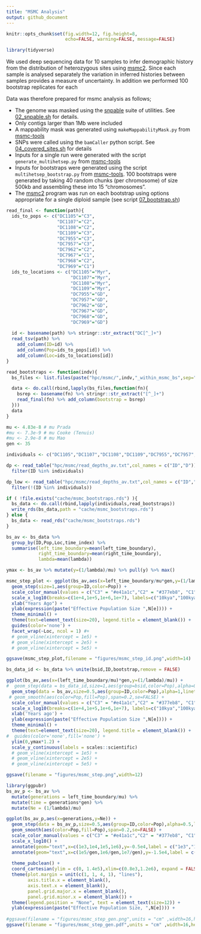```yaml
---
title: "MSMC Analysis"
output: github_document
---
```


```r
knitr::opts_chunk$set(fig.width=12, fig.height=8,
                      echo=FALSE, warning=FALSE, message=FALSE)
```

```r
library(tidyverse)
```


We used deep sequencing data for 10 samples to infer demographic history from the distribution of heterozygous sites using [msmc2](https://github.com/stschiff/msmc2). Since each sample is analysed separately the variation in inferred histories between samples provides a measure of uncertainty.  In addition we performed 100 bootstrap replicates for each 

Data was therefore prepared for msmc analysis as follows;

- The genome was masked using the [snpable](http://lh3lh3.users.sourceforge.net/snpable.shtml) suite of utilities. See [02_snpable.sh](hpc/msmc/02_snpable.sh) for details.
- Only contigs larger than 1Mb were included 
- A mappability mask was generated using `makeMappabilityMask.py` from [msmc-tools](https://github.com/stschiff/msmc-tools)
- SNPs were called using the `bamCaller` python script. See [04_covered_sites.sh](hpc/msmc/04_covered_sites.sh) for details
- Inputs for a single run were generated with the script `generate_multihetsep.py` from [msmc-tools](https://github.com/stschiff/msmc-tools)
- Inputs for bootstraps were generated using the script `multihetsep_bootstrap.py` from [msmc-tools](https://github.com/stschiff/msmc-tools).  100 bootstraps were generated by taking 40 random chunks (per chromosome) of size 500kb and assembling these into 15 "chromosomes". 
- The [msmc2](https://github.com/stschiff/msmc2) program was run on each bootstrap using options appropriate for a single diploid sample (see script [07_bootstrap.sh](hpc/msmc/08_bootstrap.sh))


```r
read_final <- function(path){
  ids_to_pops <- c("DC1105"="C3",
                   "DC1107"="C2",
                   "DC1108"="C2",
                   "DC1109"="C3",
                   "DC7955"="C3",
                   "DC7957"="C3",
                   "DC7962"="C2",
                   "DC7967"="C1",
                   "DC7968"="C2",
                   "DC7969"="C1")
  ids_to_locations <- c("DC1105"="Myr",
                        "DC1107"="Myr",
                        "DC1108"="Myr",
                        "DC1109"="Myr",
                        "DC7955"="GD",
                        "DC7957"="GD",
                        "DC7962"="GD",
                        "DC7967"="GD",
                        "DC7968"="GD",
                        "DC7969"="GD")
  
  id <- basename(path) %>% stringr::str_extract("DC[^_]+")
  read_tsv(path) %>% 
    add_column(ID=id) %>% 
    add_column(Pop=ids_to_pops[id]) %>% 
    add_column(Loc=ids_to_locations[id])
}

read_bootstraps <- function(indv){
  bs_files <- list.files(paste("hpc/msmc/",indv,"_within_msmc_bs",sep=""),"*.final.txt", full.names = TRUE)

  data <- do.call(rbind,lapply(bs_files,function(fn){
    bsrep <- basename(fn) %>% stringr::str_extract("[^_]+")
    read_final(fn) %>% add_column(bootstrap = bsrep)
  }))
  data
}
```


```r
mu <- 4.83e-8 # mu Prada
#mu <- 7.3e-9 # mu Cooke (Tenuis)
#mu <- 2.9e-8 # mu Mao
gen <- 35

individuals <- c("DC1105","DC1107","DC1108","DC1109","DC7955","DC7957","DC7962","DC7967","DC7968","DC7969")

dp <- read_table("hpc/msmc/read_depths_av.txt",col_names = c("ID","D")) %>% 
  filter(ID %in% individuals)

dp_low <- read_table("hpc/msmc/read_depths_av.txt",col_names = c("ID","D")) %>% 
  filter(!(ID %in% individuals))

if ( !file.exists("cache/msmc_bootstraps.rds") ){
  bs_data <- do.call(rbind,lapply(individuals,read_bootstraps))
  write_rds(bs_data,path = "cache/msmc_bootstraps.rds")
} else {
  bs_data <- read_rds("cache/msmc_bootstraps.rds")
}

bs_av <- bs_data %>% 
  group_by(ID,Pop,Loc,time_index) %>%
  summarise(left_time_boundary=mean(left_time_boundary),
            right_time_boundary=mean(right_time_boundary),
            lambda=mean(lambda))

ymax <- bs_av %>% mutate(y=(1/lambda)/mu) %>% pull(y) %>% max()

msmc_step_plot <- ggplot(bs_av,aes(x=left_time_boundary/mu*gen,y=(1/lambda)/mu)) + 
  geom_step(size=1,aes(group=ID,color=Pop)) + 
  scale_color_manual(values = c("C3" = "#e41a1c","C2" = "#377eb8", "C1" = "#4daf4a")) +
  scale_x_log10(breaks=c(1e+4,1e+5,1e+6,1e+7), labels=c("10kya","100kya","1mya","10mya")) +
  xlab("Years Ago") + 
  ylab(expression(paste("Effective Population Size ",N[e]))) + 
  theme_minimal() + 
  theme(text=element_text(size=20), legend.title = element_blank()) + 
  guides(color='none') +
  facet_wrap(~Loc, ncol = 1) #+
  # geom_vline(xintercept = 1e5) +
  # geom_vline(xintercept = 2e5) +
  # geom_vline(xintercept = 5e5) +

ggsave(msmc_step_plot,filename = "figures/msmc_step_id.png",width=14)
```

```r
bs_data_id <- bs_data %>% unite(bsid,ID,bootstrap,remove = FALSE)

ggplot(bs_av,aes(x=(left_time_boundary/mu)*gen,y=(1/lambda)/mu)) + 
#  geom_step(data = bs_data_id,size=1,aes(group=bsid,color=Pop),alpha=0.1) + 
  geom_step(data = bs_av,size=0.5,aes(group=ID,color=Pop),alpha=1,linetype=1) + 
 # geom_smooth(aes(color=Pop,fill=Pop),span=0.2,se=FALSE) +
  scale_color_manual(values = c("C3" = "#e41a1c","C2" = "#377eb8", "C1" = "#4daf4a")) +
  scale_x_log10(breaks=c(1e+4,1e+5,1e+6,1e+7), labels=c("10kya","100kya","1mya","10mya")) +
  xlab('Years ago') +
  ylab(expression(paste("Effective Population Size ",N[e]))) + 
  theme_minimal() + 
  theme(text=element_text(size=20), legend.title = element_blank()) + 
#  guides(color='none',fill='none') +
  ylim(0,ymax*1.2) +
  scale_y_continuous(labels = scales::scientific)
  # geom_vline(xintercept = 1e5) +
  # geom_vline(xintercept = 2e5) +
  # geom_vline(xintercept = 5e5) +

ggsave(filename = "figures/msmc_step.png",width=12)
```

```r
library(ggpubr)
bs_av_p <- bs_av %>% 
  mutate(generations = left_time_boundary/mu) %>% 
  mutate(time = generations*gen) %>% 
  mutate(Ne = (1/lambda)/mu) 

ggplot(bs_av_p,aes(x=generations,y=Ne)) +
  geom_step(data = bs_av_p,size=0.5,aes(group=ID,color=Pop),alpha=0.5,linetype=1) + 
  geom_smooth(aes(color=Pop,fill=Pop),span=0.2,se=FALSE) +  
  scale_color_manual(values = c("C3" = "#e41a1c","C2" = "#377eb8", "C1" = "#4daf4a")) +
  scale_x_log10() + 
  annotate(geom="text",x=c(1e3,1e4,1e5,1e6),y=-0.5e4,label = c("1e3","1e4","1e5","1e6")) + 
  annotate(geom="text",x=c(1e5/gen,1e6/gen,1e7/gen),y=-1.5e4,label = c("100kya","1Mya","10Mya")) + 
  
  theme_pubclean() +
  coord_cartesian(ylim = c(0, 1.4e5),xlim=c(0.8e3,1.2e6), expand = FALSE, clip = "off") +  
  theme(plot.margin = unit(c(1, 1, 4, 1), "lines"),
        axis.title.x = element_blank(),
        axis.text.x = element_blank(),
        panel.grid.major.x = element_blank(),
        panel.grid.minor.x = element_blank()) +
  theme(legend.position = "None", text = element_text(size=12)) + 
  ylab(expression(paste("Effective Population Size, ",N[e]))) +
  
#ggsave(filename = "figures/msmc_step_gen.png",units = "cm" ,width=16,height=10)
ggsave(filename = "figures/msmc_step_gen.pdf",units = "cm" ,width=16,height=10)
```





